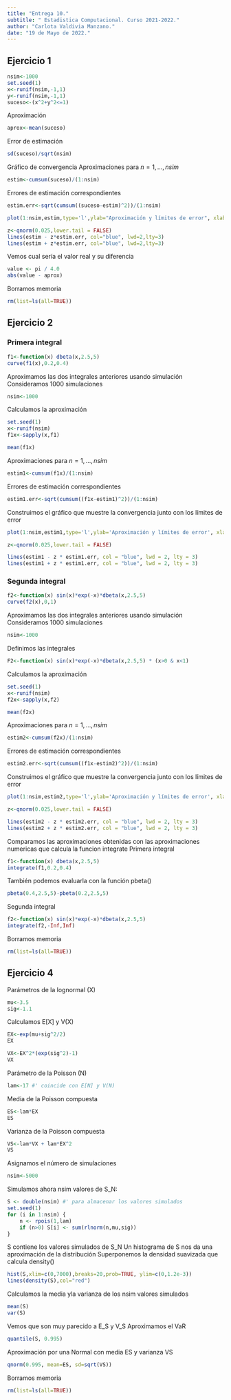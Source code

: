 ```yaml
---
title: "Entrega 10."
subtitle: " Estadistica Computacional. Curso 2021-2022."
author: "Carlota Valdivia Manzano."
date: "19 de Mayo de 2022."
---
```


## Ejercicio 1

```r
nsim<-1000
set.seed(1)
x<-runif(nsim,-1,1)
y<-runif(nsim,-1,1)
suceso<-(x^2+y^2<=1)
```

Aproximación

```r
aprox<-mean(suceso)
```

Error de estimación

```r
sd(suceso)/sqrt(nsim)
```

Gráfico de convergencia
Aproximaciones para $n=1,...,nsim$

```r
estim<-cumsum(suceso)/(1:nsim)
```

Errores de estimación correspondientes

```r
estim.err<-sqrt(cumsum((suceso-estim)^2))/(1:nsim)

plot(1:nsim,estim,type='l',ylab="Aproximación y límites de error", xlab="Número de simulaciones", main=expression(P(X^2+Y^2<=1),ylim=c(0,1)))

z<-qnorm(0.025,lower.tail = FALSE)
lines(estim - z*estim.err, col="blue", lwd=2,lty=3)
lines(estim + z*estim.err, col="blue", lwd=2,lty=3)
```

Vemos cual sería el valor real y su diferencia

```r
value <- pi / 4.0
abs(value - aprox)
```

Borramos memoria

```r
rm(list=ls(all=TRUE))
```

## Ejercicio 2
### Primera integral

```r
f1<-function(x) dbeta(x,2.5,5)
curve(f1(x),0.2,0.4)
```

Aproximamos las dos integrales anteriores usando simulación
Consideramos 1000 simulaciones

```r
nsim<-1000
```

Calculamos la aproximación

```r
set.seed(1)
x<-runif(nsim)
f1x<-sapply(x,f1)

mean(f1x)
```

Aproximaciones para $n=1,...,nsim$

```r
estim1<-cumsum(f1x)/(1:nsim)
```

Errores de estimación correspondientes

```r
estim1.err<-sqrt(cumsum((f1x-estim1)^2))/(1:nsim)
```

Construimos el gráfico que muestre la convergencia junto con los límites de error

```r
plot(1:nsim,estim1,type='l',ylab='Aproximación y límites de error', xlab='Número de simulaciones')

z<-qnorm(0.025,lower.tail = FALSE)

lines(estim1 - z * estim1.err, col = "blue", lwd = 2, lty = 3)
lines(estim1 + z * estim1.err, col = "blue", lwd = 2, lty = 3)
```

### Segunda integral

```r
f2<-function(x) sin(x)*exp(-x)*dbeta(x,2.5,5)
curve(f2(x),0,1)
```

Aproximamos las dos integrales anteriores usando simulación
Consideramos 1000 simulaciones

```r
nsim<-1000
```

Definimos las integrales

```r
F2<-function(x) sin(x)*exp(-x)*dbeta(x,2.5,5) * (x>0 & x<1)
```

Calculamos la aproximación

```r
set.seed(1)
x<-runif(nsim)
f2x<-sapply(x,f2)

mean(f2x)
```

Aproximaciones para $n=1,...,nsim$

```r
estim2<-cumsum(f2x)/(1:nsim)
```

Errores de estimación correspondientes

```r
estim2.err<-sqrt(cumsum((f1x-estim2)^2))/(1:nsim)
```

Construimos el gráfico que muestre la convergencia junto con los límites de error

```r
plot(1:nsim,estim2,type='l',ylab='Aproximación y límites de error', xlab='Número de simulaciones')

z<-qnorm(0.025,lower.tail = FALSE)

lines(estim2 - z * estim2.err, col = "blue", lwd = 2, lty = 3)
lines(estim2 + z * estim2.err, col = "blue", lwd = 2, lty = 3)
```

Comparamos las aproximaciones obtenidas con las aproximaciones numericas 
que calcula la funcion integrate
Primera integral

```r
f1<-function(x) dbeta(x,2.5,5)
integrate(f1,0.2,0.4)
```

También podemos evaluarla con la función pbeta()

```r
pbeta(0.4,2.5,5)-pbeta(0.2,2.5,5)
```

Segunda integral

```r
f2<-function(x) sin(x)*exp(-x)*dbeta(x,2.5,5)
integrate(f2,-Inf,Inf)
```

Borramos memoria

```r
rm(list=ls(all=TRUE))
```

## Ejercicio 4
Parámetros de la lognormal (X)

```r
mu<-3.5
sig<-1.1
```

Calculamos E[X] y V(X)

```r
EX<-exp(mu+sig^2/2) 
EX

VX<-EX^2*(exp(sig^2)-1)
VX
```

Parámetro de la Poisson (N)

```r
lam<-17 #' coincide con E[N] y V(N)
```

Media de la Poisson compuesta

```r
ES<-lam*EX 
ES
```

Varianza de la Poisson compuesta

```r
VS<-lam*VX + lam*EX^2 
VS
```

Asignamos el número de simulaciones

```r
nsim<-5000 
```

Simulamos ahora nsim valores de S_N:

```r
S <- double(nsim) #' para almacenar los valores simulados
set.seed(1)
for (i in 1:nsim) {
    n <- rpois(1,lam)
    if (n>0) S[i] <- sum(rlnorm(n,mu,sig))
}
```

 S contiene los valores simulados de S_N
Un histograma de S nos da una aproximación de la distribución
Superponemos la densidad suavizada que calcula density()

```r
hist(S,xlim=c(0,7000),breaks=20,prob=TRUE, ylim=c(0,1.2e-3))
lines(density(S),col="red")
```

Calculamos la media yla varianza de los nsim valores simulados

```r
mean(S)
var(S)
```

Vemos que son muy parecido a E_S y V_S
Aproximamos el VaR

```r
quantile(S, 0.995)
```

Aproximación por una Normal con media ES y varianza VS

```r
qnorm(0.995, mean=ES, sd=sqrt(VS))
```

Borramos memoria

```r
rm(list=ls(all=TRUE))
```

